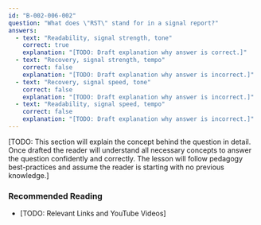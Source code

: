 ```yaml
---
id: "B-002-006-002"
question: "What does \"RST\" stand for in a signal report?"
answers:
  - text: "Readability, signal strength, tone"
    correct: true
    explanation: "[TODO: Draft explanation why answer is correct.]"
  - text: "Recovery, signal strength, tempo"
    correct: false
    explanation: "[TODO: Draft explanation why answer is incorrect.]"
  - text: "Recovery, signal speed, tone"
    correct: false
    explanation: "[TODO: Draft explanation why answer is incorrect.]"
  - text: "Readability, signal speed, tempo"
    correct: false
    explanation: "[TODO: Draft explanation why answer is incorrect.]"
---
```


[TODO: This section will explain the concept behind the question in detail. Once drafted the reader will understand all necessary concepts to answer the question confidently and correctly. The lesson will follow pedagogy best-practices and assume the reader is starting with no previous knowledge.]

### Recommended Reading

- [TODO: Relevant Links and YouTube Videos]
